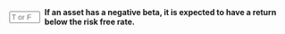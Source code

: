 
::: {.question-block}

<form onsubmit="event.preventDefault(); checkAnswerBox('module3_tf_q87','F')" style="display: flex; align-items: center; gap: 8px;">
<input type="text" id="module3_tf_q87" name="module3_tf_q87" maxlength="1" placeholder="T or F" style="width: 55px;" data-correct-answer="F" /> 
<label for="module3_tf_q87"><strong>If an asset has a negative beta, it is expected to have a return below the risk free rate.</strong></label>
</form>

<div id="feedback-module3_tf_q87" class="feedback" data-status="" style="display:none;">
The sentence is FALSE. A negative beta asset may still have an expected return above or below Rf depending on the market risk premium and its magnitude.
</div>
:::
